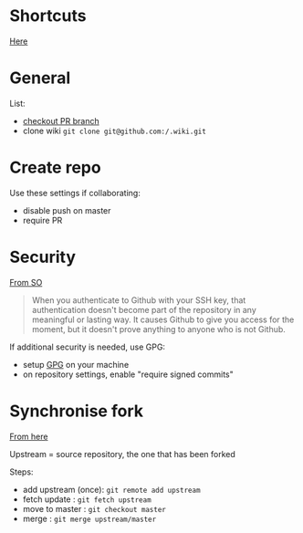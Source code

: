 = Shortcuts =
[https://help.github.com/en/github/getting-started-with-github/keyboard-shortcuts Here]

= General =
List:
* [https://gist.github.com/piscisaureus/3342247 checkout PR branch]
* clone wiki <code>git clone git@github.com:<USER_NAME>/<REPO_NAME>.wiki.git</code>

= Create repo =
Use these settings if collaborating:
* disable push on master
* require PR

= Security =
[https://security.stackexchange.com/questions/120706/why-would-i-sign-my-git-commits-with-a-gpg-key-when-i-already-use-an-ssh-key-to From SO]
<blockquote>
When you authenticate to Github with your SSH key, that authentication doesn't become part of the repository in any meaningful or lasting way. It causes Github to give you access for the moment, but it doesn't prove anything to anyone who is not Github.
</blockquote> 

If additional security is needed, use GPG:
* setup [https://git-scm.com/book/en/v2/Git-Tools-Signing-Your-Work GPG] on your machine
* on repository settings, enable "require signed commits"

= Synchronise fork =
[https://ardalis.com/syncing-a-fork-of-a-github-repository-with-upstream  From here ]

Upstream = source repository, the one that has been forked

Steps:
* add upstream (once): <code> git remote add upstream <GIT-URL> </code>
* fetch update : <code> git fetch upstream </code>
* move to master : <code> git checkout master</code>
* merge : <code> git merge upstream/master</code>
